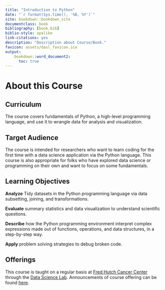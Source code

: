 ```yaml
---
title: "Introduction to Python"
date: "`r format(Sys.time(), '%B, %Y')`"
site: bookdown::bookdown_site
documentclass: book
bibliography: [book.bib]
biblio-style: apalike
link-citations: yes
description: "Description about Course/Book."
favicon: assets/dasl_favicon.ico
output:
    bookdown::word_document2:
      toc: true
---
```


# About this Course {.unnumbered}

## Curriculum

The course covers fundamentals of Python, a high-level programming language, and use it to wrangle data for analysis and visualization.

## Target Audience

The course is intended for researchers who want to learn coding for the first time with a data science application via the Python language. This course is also appropriate for folks who have explored data science or programming on their own and want to focus on some fundamentals.

## Learning Objectives

**Analyze** Tidy datasets in the Python programming language via data subsetting, joining, and transformations.

**Evaluate** summary statistics and data visualization to understand scientific questions.

**Describe** how the Python programming environment interpret complex expressions made out of functions, operations, and data structures, in a step-by-step way.

**Apply** problem solving strategies to debug broken code.

## Offerings

This course is taught on a regular basis at [Fred Hutch Cancer Center](https://www.fredhutch.org/) through the [Data Science Lab](https://hutchdatascience.org/). Announcements of course offering can be found [here](https://hutchdatascience.org/training/).
